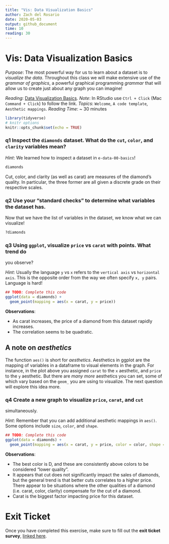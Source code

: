 ```yaml
---
title: "Vis: Data Visualization Basics"
author: Zach del Rosario
date: 2020-05-03
output: github_document
time: 10
reading: 30
---
```


# Vis: Data Visualization Basics

*Purpose*: The most powerful way for us to learn about a dataset is to *visualize the data*. Throughout this class we will make extensive use of the *grammar of graphics*, a powerful graphical programming *grammar* that will allow us to create just about any graph you can imagine!

*Reading*: [Data Visualization Basics](https://rstudio.cloud/learn/primers/1.1). *Note*: In RStudio use `Ctrl + Click` (Mac `Command + Click`) to follow the link. *Topics*: `Welcome`, `A code template`, `Aesthetic mappings`. *Reading Time*: \~ 30 minutes

```r
library(tidyverse)
# knitr options
knitr::opts_chunk$set(echo = TRUE)
```

### **q1** Inspect the `diamonds` dataset. What do the `cut`, `color`, and `clarity` variables mean?

*Hint*: We learned how to inspect a dataset in `e-data-00-basics`!

```r
diamonds
```

Cut, color, and clarity (as well as carat) are measures of the diamond's quality. In particular, the three former are all given a discrete grade on their respective scales.

### **q2** Use your "standard checks" to determine what variables the dataset has.

Now that we have the list of variables in the dataset, we know what we can visualize!

```r
?diamonds
```

### **q3** Using `ggplot`, visualize `price` vs `carat` with points. What trend do

you observe?

*Hint*: Usually the language `y` vs `x` refers to the `vertical axis` vs `horizontal axis`. This is the opposite order from the way we often specify `x, y` pairs. Language is hard!

```r
## TODO: Complete this code
ggplot(data = diamonds) +
  geom_point(mapping = aes(x = carat, y = price))

```

**Observations**:

-   As carat increases, the price of a diamond from this dataset rapidly increases.
-   The correlation seems to be quadratic.

## A note on *aesthetics*

The function `aes()` is short for *aesthetics*. Aesthetics in ggplot are the mapping of variables in a dataframe to visual elements in the graph. For instance, in the plot above you assigned `carat` to the `x` aesthetic, and `price` to the `y` aesthetic. But there are *many more* aesthetics you can set, some of which vary based on the `geom_` you are using to visualize. The next question will explore this idea more.

### **q4** Create a new graph to visualize `price`, `carat`, and `cut`

simultaneously.

*Hint*: Remember that you can add additional aesthetic mappings in `aes()`. Some options include `size`, `color`, and `shape`.

```r
## TODO: Complete this code
ggplot(data = diamonds) +
  geom_point(mapping = aes(x = carat, y = price, color = color, shape = cut))
```

**Observations**:

-   The best color is D, and these are consistently above colors to be considered "lower quality".
-   It appears that cut does not significantly impact the sales of diamonds, but the general trend is that better cuts correlates to a higher price. There appear to be situations where the other qualities of a diamond (i.e. carat, color, clarity) compensate for the cut of a diamond.
-   Carat is the biggest factor impacting price for this dataset.

<!-- include-exit-ticket -->

# Exit Ticket

<!-- -------------------------------------------------- -->

Once you have completed this exercise, make sure to fill out the **exit ticket survey**, [linked here](https://docs.google.com/forms/d/e/1FAIpQLSeuq2LFIwWcm05e8-JU84A3irdEL7JkXhMq5Xtoalib36LFHw/viewform?usp=pp_url&entry.693978880=e-vis00-basics-assignment.Rmd).
